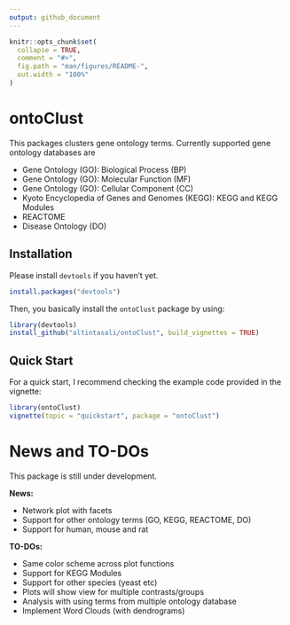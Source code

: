 ```yaml
---
output: github_document
---
```


<!-- README.md is generated from README.Rmd. Please edit that file -->

```r
knitr::opts_chunk$set(
  collapse = TRUE,
  comment = "#>",
  fig.path = "man/figures/README-",
  out.width = "100%"
)
```

# ontoClust

<!-- badges: start -->
<!-- badges: end -->

This packages clusters gene ontology terms. Currently supported gene ontology databases are

- Gene Ontology (GO): Biological Process (BP)
- Gene Ontology (GO): Molecular Function (MF)
- Gene Ontology (GO): Cellular Component (CC)
- Kyoto Encyclopedia of Genes and Genomes (KEGG): KEGG and KEGG Modules
- REACTOME
- Disease Ontology (DO)
    

## Installation

Please install `devtools` if you haven't yet.
```r
install.packages("devtools")
```

Then, you basically install the `ontoClust` package by using:
```r
library(devtools)
install_github("altintasali/ontoClust", build_vignettes = TRUE)
```

## Quick Start

For a quick start, I recommend checking the example code provided in the vignette:

```r 
library(ontoClust)
vignette(topic = "quickstart", package = "ontoClust")
```

# News and TO-DOs

This package is still under development. 

**News:**

- Network plot with facets
- Support for other ontology terms (GO, KEGG, REACTOME, DO)
- Support for human, mouse and rat


**TO-DOs:**
 
- Same color scheme across plot functions
- Support for KEGG Modules
- Support for other species (yeast etc)
- Plots will show view for multiple contrasts/groups
- Analysis with using terms from multiple ontology database
- Implement Word Clouds (with dendrograms)
